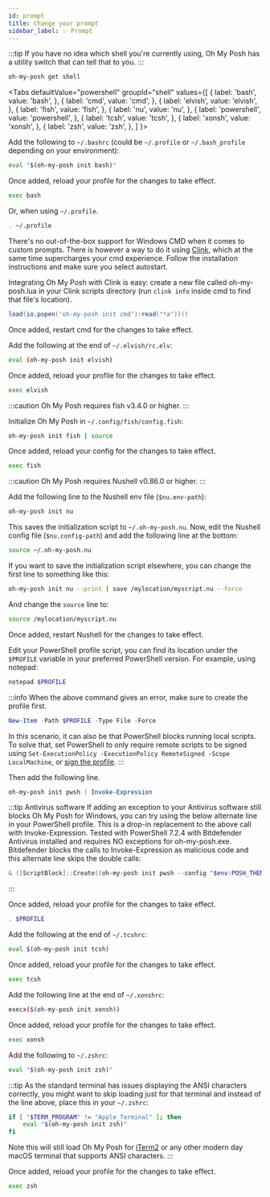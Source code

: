 ```yaml
---
id: prompt
title: Change your prompt
sidebar_label: ✨ Prompt
---
```



:::tip If you have no idea which shell you're currently using, Oh My Posh has a
utility switch that can tell that to you. :::

```bash
oh-my-posh get shell
```

<Tabs
  defaultValue="powershell"
  groupId="shell"
  values={[
    { label: 'bash', value: 'bash', },
    { label: 'cmd', value: 'cmd', },
    { label: 'elvish', value: 'elvish', },
    { label: 'fish', value: 'fish', },
    { label: 'nu', value: 'nu', },
    { label: 'powershell', value: 'powershell', },
    { label: 'tcsh', value: 'tcsh', },
    { label: 'xonsh', value: 'xonsh', },
    { label: 'zsh', value: 'zsh', },
  ]
}>
<TabItem value="bash">

Add the following to `~/.bashrc` (could be `~/.profile` or `~/.bash_profile`
depending on your environment):

```bash
eval "$(oh-my-posh init bash)"
```

Once added, reload your profile for the changes to take effect.

```bash
exec bash
```

Or, when using `~/.profile`.

```bash
. ~/.profile
```

</TabItem>
<TabItem value="cmd">

There's no out-of-the-box support for Windows CMD when it comes to custom
prompts. There is however a way to do it using [Clink][clink], which at the same
time supercharges your cmd experience. Follow the installation instructions and
make sure you select autostart.

Integrating Oh My Posh with Clink is easy: create a new file called
oh-my-posh.lua in your Clink scripts directory (run `clink info` inside cmd to
find that file's location).

```lua title="oh-my-posh.lua"
load(io.popen('oh-my-posh init cmd'):read("*a"))()
```

Once added, restart cmd for the changes to take effect.

</TabItem>
<TabItem value="elvish">

Add the following at the end of `~/.elvish/rc.elv`:

```bash
eval (oh-my-posh init elvish)
```

Once added, reload your profile for the changes to take effect.

```bash
exec elvish
```

</TabItem>
<TabItem value="fish">

:::caution Oh My Posh requires fish v3.4.0 or higher. :::

Initialize Oh My Posh in `~/.config/fish/config.fish`:

```bash
oh-my-posh init fish | source
```

Once added, reload your config for the changes to take effect.

```bash
exec fish
```

</TabItem>
<TabItem value="nu">

:::caution Oh My Posh requires Nushell v0.86.0 or higher. :::

Add the following line to the Nushell env file (`$nu.env-path`):

```bash
oh-my-posh init nu
```

This saves the initialization script to `~/.oh-my-posh.nu`. Now, edit the
Nushell config file (`$nu.config-path`) and add the following line at the
bottom:

```bash
source ~/.oh-my-posh.nu
```

If you want to save the initialization script elsewhere, you can change the
first line to something like this:

```bash
oh-my-posh init nu --print | save /mylocation/myscript.nu --force
```

And change the `source` line to:

```bash
source /mylocation/myscript.nu
```

Once added, restart Nushell for the changes to take effect.

</TabItem>
<TabItem value="powershell">

Edit your PowerShell profile script, you can find its location under the
`$PROFILE` variable in your preferred PowerShell version. For example, using
notepad:

```powershell
notepad $PROFILE
```

:::info When the above command gives an error, make sure to create the profile
first.

```powershell
New-Item -Path $PROFILE -Type File -Force
```

In this scenario, it can also be that PowerShell blocks running local scripts.
To solve that, set PowerShell to only require remote scripts to be signed using
`Set-ExecutionPolicy -ExecutionPolicy RemoteSigned -Scope LocalMachine`, or
[sign the profile][sign]. :::

Then add the following line.

```powershell
oh-my-posh init pwsh | Invoke-Expression
```

:::tip Antivirus software If adding an exception to your Antivirus software
still blocks Oh My Posh for Windows, you can try using the below alternate line
in your PowerShell profile. This is a drop-in replacement to the above call with
Invoke-Expression. Tested with PowerShell 7.2.4 with Bitdefender Antivirus
installed and requires NO exceptions for oh-my-posh.exe. Bitdefender blocks the
calls to Invoke-Expression as malicious code and this alternate line skips the
double calls:

```powershell
& ([ScriptBlock]::Create((oh-my-posh init pwsh --config "$env:POSH_THEMES_PATH\jandedobbeleer.omp.json" --print) -join "`n"))
```

:::

Once added, reload your profile for the changes to take effect.

```powershell
. $PROFILE
```

</TabItem>
<TabItem value="tcsh">

Add the following at the end of `~/.tcshrc`:

```bash
eval $(oh-my-posh init tcsh)
```

Once added, reload your profile for the changes to take effect.

```bash
exec tcsh
```

</TabItem>
<TabItem value="xonsh">

Add the following line at the end of `~/.xonshrc`:

```bash
execx($(oh-my-posh init xonsh))
```

Once added, reload your profile for the changes to take effect.

```bash
exec xonsh
```

</TabItem>
<TabItem value="zsh">

Add the following to `~/.zshrc`:

```bash
eval "$(oh-my-posh init zsh)"
```

:::tip As the standard terminal has issues displaying the ANSI characters
correctly, you might want to skip loading just for that terminal and instead of
the line above, place this in your `~/.zshrc`:

```bash
if [ "$TERM_PROGRAM" != "Apple_Terminal" ]; then
	eval "$(oh-my-posh init zsh)"
fi
```

Note this will still load Oh My Posh for [iTerm2][iterm2] or any other modern
day macOS terminal that supports ANSI characters. :::

Once added, reload your profile for the changes to take effect.

```bash
exec zsh
```

</TabItem>
</Tabs>

[clink]: https://chrisant996.github.io/clink/
[iterm2]: https://www.iterm2.com/
[homebrew-problem]:
	https://github.com/JanDeDobbeleer/oh-my-posh/discussions/2644
[sign]:
	https://learn.microsoft.com/en-us/powershell/module/microsoft.powershell.core/about/about_signing?view=powershell-7.3#methods-of-signing-scripts
